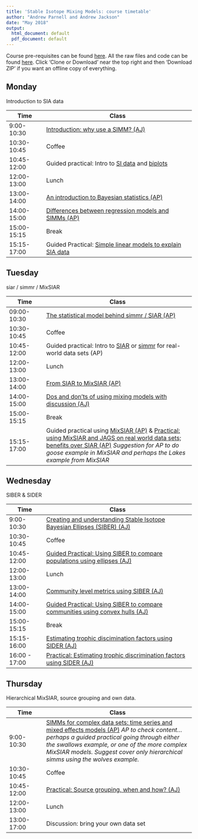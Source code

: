 ```yaml
---
title: 'Stable Isotope Mixing Models: course timetable'
author: "Andrew Parnell and Andrew Jackson"
date: "May 2018"
output:
  html_document: default
  pdf_document: default
---
```


Course pre-requisites can be found [here](https://rawgit.com/andrewcparnell/simms_course/master/Prerequisites.html). All the raw files and code can be found [here](https://github.com/andrewcparnell/simms_course). Click 'Clone or Download' near the top right and then 'Download ZIP' if you want an offline copy of everything. 

## Monday

Introduction to SIA data

Time  | Class
------------- | ----------------------------------------------------
9:00-10:30 | [Introduction: why use a SIMM? (AJ)](https://rawgit.com/andrewcparnell/simms_course/master/aj-content/intro-why-use-a-SIMM.html)
10:30-10:45 | Coffee
10:45-12:00 | Guided practical: Intro to [SI data](https://rawgit.com/andrewcparnell/simms_course/master/aj-content/day-1-am/Exploring-Basic-SIAR-Data.html) and [biplots](https://rawgit.com/andrewcparnell/simms_course/master/aj-content/day-1-am/first-biplot.html)
12:00-13:00 | Lunch
13:00-14:00 | [An introduction to Bayesian statistics (AP)](https://rawgit.com/andrewcparnell/simms_course/master/ap_notes/intro_bayes/intro_bayes.html)
14:00-15:00 | [Differences between regression models and SIMMs (AP)](https://rawgit.com/andrewcparnell/simms_course/master/ap_notes/reg_and_simms/reg_and_simms.html)
15:00-15:15 | Break 
15:15-17:00 | Guided Practical: [Simple linear models to explain SIA data](https://rawgit.com/andrewcparnell/simms_course/master/aj-content/day-1-pm/basic-SIA-linear-models.html)


## Tuesday

siar / simmr / MixSIAR

Time  | Class
------------- | ----------------------------------------------------
09:00-10:30 | [The statistical model behind simmr / SIAR (AP)](https://rawgit.com/andrewcparnell/simms_course/master/ap_notes/siar_stats/siar_stats.html)
10:30-10:45 | Coffee
10:45-12:00 | Guided practical: Intro to  [SIAR](https://rawgit.com/andrewcparnell/simms_course/master/ap_notes/prac_using_siar/prac_using_siar.html) or [simmr](https://rawgit.com/andrewcparnell/simms_course/master/ap_notes/prac_using_simmr/prac_using_simmr.html) for real-world data sets (AP)
12:00-13:00 | Lunch
13:00-14:00 | [From SIAR to MixSIAR (AP)](https://rawgit.com/andrewcparnell/simms_course/master/ap_notes/siar_mixsiar/siar_mixsiar.html)
14:00-15:00 | [Dos and don'ts of using mixing models with discussion (AJ)](https://rawgit.com/andrewcparnell/simms_course/master/aj-content/siar-dos-and-donts.html)
15:00-15:15 | Break
15:15-17:00 | Guided practical using [MixSIAR (AP)](https://rawgit.com/andrewcparnell/simms_course/master/ap_notes/using_mixsiar/using_mixsiar.html) & [Practical: using MixSIAR and JAGS on real world data sets; benefits over SIAR (AP)](https://rawgit.com/andrewcparnell/simms_course/master/ap_notes/prac_mixsiar_and_jags/prac_mixsiar_and_jags.html) *Suggestion for AP to do goose example in MixSIAR and perhaps the Lakes example from MixSIAR*


## Wednesday 

SIBER & SIDER

Time  | Class
------------- | ----------------------------------------------------
9:00-10:30 | [Creating and understanding Stable Isotope Bayesian Ellipses (SIBER) (AJ)](https://rawgit.com/andrewcparnell/simms_course/master/aj-content/siber-intro-ellipses.html)
10:30-10:45 | Coffee
10:45-12:00 | [Guided Practical: Using SIBER to compare populations using ellipses (AJ)](https://rawgit.com/andrewcparnell/simms_course/master/aj-content/practicals/siber-comparing-populations.html)
12:00-13:00 | Lunch
13:00-14:00 | [Community level metrics using SIBER (AJ)](https://rawgit.com/andrewcparnell/simms_course/master/aj-content/siber-intro-hulls.html)
14:00-15:00 | [Guided Practical: Using SIBER to compare communities using convex hulls (AJ)](https://rawgit.com/andrewcparnell/simms_course/master/aj-content/practicals/siber-comparing-communities.html)
15:00-15:15 | Break 
15:15-16:00 | [Estimating trophic discimination factors using SIDER (AJ)](https://rawgit.com/andrewcparnell/simms_course/master/aj-content/sider-intro.html)
16:00 - 17:00 | [Practical: Estimating trophic discrimination factors using SIDER (AJ)](https://rawgit.com/andrewcparnell/simms_course/master/aj-content/practicals/Introduction-to-SIDER.html)


## Thursday

Hierarchical MixSIAR, source grouping and own data.

Time  | Class
------------- | ----------------------------------------------------
9:00-10:30 | [SIMMs for complex data sets: time series and mixed effects models (AP)](https://rawgit.com/andrewcparnell/simms_course/master/ap_notes/complex_simms/complex_SIMMs.html) *AP to check content... perhaps a guided practical going through either the swallows example, or one of the more complex MixSIAR models. Suggest cover only hierarchical simms using the wolves example.*
10:30-10:45 | Coffee
10:45-12:00 | [Practical: Source grouping, when and how? (AJ)](https://rawgit.com/andrewcparnell/simms_course/master/aj-content/practicals/source-aggregation.html) 
12:00-13:00 | Lunch
13:00-17:00 | Discussion: bring your own data set


